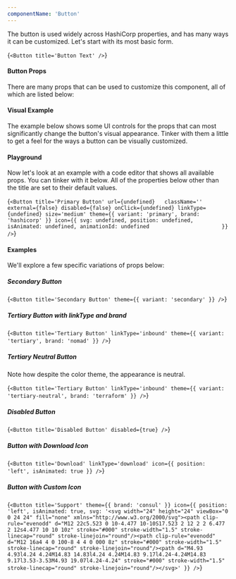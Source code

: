 ```yaml
---
componentName: 'Button'
---
```


The button is used widely across HashiCorp properties, and has many ways it can be customized. Let's start with its most basic form.

<LiveComponent>{`<Button title='Button Text' />`}</LiveComponent>

#### Button Props

There are many props that can be used to customize this component, all of which are listed below:

<PropsTable props={componentProps} />

#### Visual Example

The example below shows some UI controls for the props that can most significantly change the button's visual appearance. Tinker with them a little to get a feel for the ways a button can be visually customized.

<!-- <KnobsComponent
  knobs={{
    title: componentProps.title,
    disabled: componentProps.disabled,
    size: componentProps.size,
    theme: {
      brand: componentProps.theme.brand,
      variant: componentProps.theme.variant,
    },
    linkType: componentProps.linkType,
    icon: {
      position: componentProps.icon.position,
    },
  }}
/> -->

#### Playground

Now let's look at an example with a code editor that shows all available props. You can tinker with it below. All of the properties below other than the title are set to their default values.

<LiveComponent>{`<Button
  title='Primary Button'
  url={undefined}  
  className=''
  external={false}
  disabled={false}
  onClick={undefined}
  linkType={undefined}
  size='medium'
  theme={{
    variant: 'primary',
    brand: 'hashicorp'
  }}
  icon={{
    svg: undefined,
    position: undefined,
    isAnimated: undefined,
    animationId: undefined                      
  }}
/>`}</LiveComponent>

#### Examples

We'll explore a few specific variations of props below:

##### Secondary Button

<LiveComponent>{`<Button
  title='Secondary Button'
  theme={{ variant: 'secondary' }}
/>`}</LiveComponent>

##### Tertiary Button with linkType and brand

<LiveComponent>{`<Button
  title='Tertiary Button'
  linkType='inbound'
  theme={{
    variant: 'tertiary',
    brand: 'nomad'
  }}
/>`}</LiveComponent>

##### Tertiary Neutral Button

Note how despite the color theme, the appearance is neutral.

<LiveComponent>{`<Button
  title='Tertiary Button'
  linkType='inbound'
  theme={{
    variant: 'tertiary-neutral',
    brand: 'terraform'
  }}
/>`}</LiveComponent>

##### Disabled Button

<LiveComponent>{`<Button
  title='Disabled Button'
  disabled={true}
/>`}</LiveComponent>

##### Button with Download Icon

<LiveComponent>{`<Button
  title='Download'
  linkType='download'
  icon={{ position: 'left', isAnimated: true }}
/>`}</LiveComponent>

##### Button with Custom Icon

<LiveComponent>{`<Button
  title='Support'
  theme={{ brand: 'consul' }}
  icon={{
    position: 'left',
    isAnimated: true,
    svg: '<svg width="24" height="24" viewBox="0 0 24 24" fill="none" xmlns="http://www.w3.org/2000/svg"><path clip-rule="evenodd" d="M12 22c5.523 0 10-4.477 10-10S17.523 2 12 2 2 6.477 2 12s4.477 10 10 10z" stroke="#000" stroke-width="1.5" stroke-linecap="round" stroke-linejoin="round"/><path clip-rule="evenodd" d="M12 16a4 4 0 100-8 4 4 0 000 8z" stroke="#000" stroke-width="1.5" stroke-linecap="round" stroke-linejoin="round"/><path d="M4.93 4.93l4.24 4.24M14.83 14.83l4.24 4.24M14.83 9.17l4.24-4.24M14.83 9.17l3.53-3.53M4.93 19.07l4.24-4.24" stroke="#000" stroke-width="1.5" stroke-linecap="round" stroke-linejoin="round"/></svg>'
  }}
/>`}</LiveComponent>
